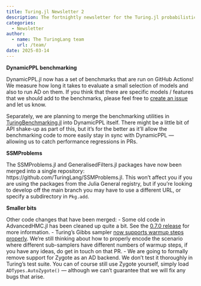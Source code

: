 ```yaml
---
title: Turing.jl Newsletter 2
description: The fortnightly newsletter for the Turing.jl probabilistic programming language
categories:
  - Newsletter
author:
  - name: The TuringLang team
    url: /team/
date: 2025-03-14
---
```


**DynamicPPL benchmarking**

DynamicPPL.jl now has a set of benchmarks that are run on GitHub Actions! We measure how long it takes to evaluate a small selection of models and also to run AD on them. If you think that there are specific models / features that we should add to the benchmarks, please feel free to [create an issue](https://github.com/TuringLang/DynamicPPL.jl/issues/new) and let us know.

Separately, we are planning to merge the benchmarking utilities in [TuringBenchmarking.jl](https://github.com/TuringLang/TuringBenchmarking.jl) into DynamicPPL itself. There might be a little bit of API shake-up as part of this, but it's for the better as it'll allow the benchmarking code to more easily stay in sync with DynamicPPL — allowing us to catch performance regressions in PRs.

**SSMProblems**

The SSMProblems.jl and GeneralisedFilters.jl packages have now been merged into a single repository: https://github.com/TuringLang/SSMProblems.jl. This won't affect you if you are using the packages from the Julia General registry, but if you're looking to develop off the main branch you may have to use a different URL, or specify a subdirectory in `Pkg.add`.

**Smaller bits**

Other code changes that have been merged:
- Some old code in AdvancedHMC.jl has been cleaned up quite a bit. See the [0.7.0 release](https://github.com/TuringLang/AdvancedHMC.jl/releases/tag/v0.7.0) for more information.
- Turing's Gibbs sampler [now supports warmup steps properly](https://github.com/TuringLang/Turing.jl/pull/2502). We're still thinking about how to properly encode the scenario where different sub-samplers have different numbers of warmup steps, if you have any ideas, do get in touch on that PR.
- We are going to formally remove support for Zygote as an AD backend. We don't test it thoroughly in Turing's test suite. You can of course still use Zygote yourself, simply load `ADTypes.AutoZygote()` — although we can't guarantee that we will fix any bugs that arise.
